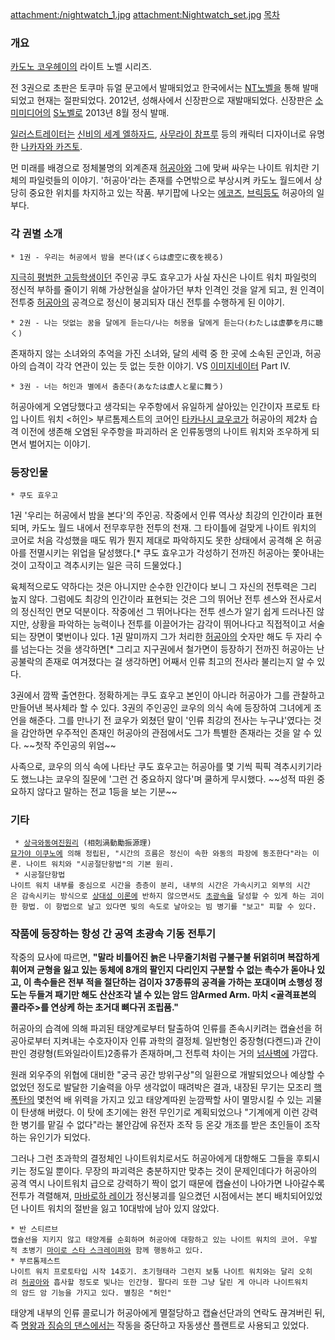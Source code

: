 attachment:/nightwatch_1.jpg
attachment:Nightwatch_set.jpg
[[목차]]
=== 개요 ===
[[카도노 코우헤이]]의 라이트 노벨 시리즈. 

전 3권으로 초판은 토쿠마 듀얼 문고에서 발매되었고 한국에서는 [[NT노벨]]을 통해 발매되었고 현재는 절판되었다. 2012년, 성해사에서 신장판으로 재발매되었다. 신장판은 [[소미미디어]]의 [[S노벨]]로 2013년 8월 정식 발매.

[[일러스트레이터]]는 [[신비의 세계 엘하자드]], [[사무라이 참프루]] 등의 캐릭터 디자이너로 유명한 [[나카자와 카즈토]]. 

먼 미래를 배경으로 정체불명의 외계존재 [[허공아]]와 그에 맞써 싸우는 나이트 워치란 기체의 파일럿들의 이야기. '허공아'라는 존재를 수면밖으로 부상시켜 카도노 월드에서 상당히 중요한 위치를 차지하고 있는 작품. 부기팝에 나오는 [[에코즈]], [[브릭]]등도 허공아의 일부다.

=== 각 권별 소개 ===
 * 1권 - 우리는 허공에서 밤을 본다(ぼくらは虚空に夜を視る)
[[지극히 평범한 고등학생]]이던 주인공 쿠도 효우고가 사실 자신은 나이트 워치 파일럿의 정신적 부하를 줄이기 위해 가상현실을 살아가던 부차 인격인 것을 알게 되고, 원 인격이 전투중 [[허공아]]의 공격으로 정신이 붕괴되자 대신 전투를 수행하게 된 이야기.

 * 2권 - 나는 덧없는 꿈을 달에게 듣는다/나는 허몽을 달에게 듣는다(わたしは虚夢を月に聴く)
존재하지 않는 소녀와의 추억을 가진 소녀와, 달의 세력 중 한 곳에 소속된 군인과, 허공아의 습격이 각각 연관이 있는 듯 없는 듯한 이야기. VS [[이미지네이터]] Part Ⅳ.

 * 3권 - 너는 허인과 별에서 춤춘다(あなたは虚人と星に舞う)
허공아에게 오염당했다고 생각되는 우주항에서 유일하게 살아있는 인간이자 프로토 타입 나이트 워치 <허인> 부르톰제스트의 코어인 [[타카나시 쿄우코]]가 허공아의 제2차 습격 이전에 생존해 오염된 우주항을 파괴하러 온 인류동맹의 나이트 워치와 조우하게 되면서 벌어지는 이야기.

=== 등장인물 ===
 * 쿠도 효우고
1권 '우리는 허공에서 밤을 본다'의 주인공. 작중에서 인류 역사상 최강의 인간이라 표현되며, 카도노 월드 내에서 전무후무한 전투의 천재. 그 타이틀에 걸맞게 나이트 워치의 코어로 처음 각성했을 때도 뭐가 뭔지 제대로 파악하지도 못한 상태에서 공격해 온 허공아를 전멸시키는 위업을 달성했다.[* 쿠도 효우고가 각성하기 전까진 허공아는 쫓아내는 것이 고작이고 격추시키는 일은 극히 드물었다.]

육체적으로도 약하다는 것은 아니지만 순수한 인간이다 보니 그 자신의 전투력은 그리 높지 않다. 그럼에도 최강의 인간이라 표현되는 것은 그의 뛰어난 전투 센스와 전사로서의 정신적인 면모 덕분이다. 작중에선 그 뛰어나다는 전투 센스가 알기 쉽게 드러나진 않지만, 상황을 파악하는 능력이나 전투를 이끌어가는 감각이 뛰어나다고 직접적이고 서술되는 장면이 몇번이나 있다. 1권 말미까지 그가 처리한 [[허공아]]의 숫자만 해도 두 자리 수를 넘는다는 것을 생각하면[* 그리고 지구권에서 철가면이 등장하기 전까진 허공아는 난공불락의 존재로 여겨졌다는 걸 생각하면] 어째서 인류 최고의 전사라 불리는지 알 수 있다.

3권에서 깜짝 출연한다. 정확하게는 쿠도 효우고 본인이 아니라 허공아가 그를 관찰하고 만들어낸 복사체라 할 수 있다. 3권의 주인공인 쿄우의 의식 속에 등장하여 그녀에게 조언을 해준다. 그를 만나기 전 쿄우가 외쳤던 말이 '인류 최강의 전사는 누구냐'였다는 것을 감안하면 우주적인 존재인 허공아의 관점에서도 그가 특별한 존재라는 것을 알 수 있다. ~~첫작 주인공의 위엄~~

사족으로, 쿄우의 의식 속에 나타난 쿠도 효우고는 허공아를 몇 기씩 픽픽 격추시키기라도 했느냐는 쿄우의 질문에 '그런 건 중요하지 않다'며 쿨하게 무시했다. ~~성적 따윈 중요하지 않다고 말하는 전교 1등을 보는 기분~~
=== 기타 ===
  * [[상극와동여진원리]] (相剋渦動勵振源理)
 [[묘가야 이쿠노]]에 의해 정립된, "시간의 흐름은 정신이 속한 와동의 파장에 동조한다"라는 이론. 나이트 워치와 "시공절단항법"의 기본 원리.
  * 시공절단항법
 나이트 워치 내부를 중심으로 시간을 층층이 분리, 내부의 시간은 가속시키고 외부의 시간은 감속시키는 방식으로 [[상대성 이론]]에 반하지 않으면서도 [[초광속]]을 달성할 수 있게 하는 괴이한 항법. 이 항법으로 날고 있다면 빛의 속도로 날아오는 빔 병기를 "보고" 피할 수 있다.

=== 작품에 등장하는 항성 간 공역 초광속 기동 전투기 ===
작중의 묘사에 따르면, '''"말라 비틀어진 늙은 나무줄기처럼 구불구불 뒤얽히며 복잡하게 휘어져 균형을 잃고 있는 동체에 8개의 팔인지 다리인지 구분할 수 없는 촉수가 돋아나 있고, 이 촉수들은 전부 적을 절단하는 검이자 37종류의 공격을 가하는 포대이며 소행성 정도는 두들겨 패기만 해도 산산조각 낼 수 있는 암드 암Armed Arm. 마치 <골격표본의 콜라주>를 연상케 하는 초거대 뼈다귀 조립품."'''

허공아의 습격에 의해 파괴된 태양계로부터 탈출하여 인류를 존속시키려는 캡슐선을 허공아로부터 지켜내는 수호자이자 인류 과학의 결정체. 일반형인 중장형(다켄드)과 간이판인 경량형(트와일라이트)2종류가 존재하며,그 전투력 차이는 거의 [[넘사벽]]에 가깝다.

원래 외우주의 위협에 대비한 "궁극 공간 방위구상"의 일환으로 개발되었으나 예상할 수 없었던 정도로 발달한 기술력을 아무 생각없이 때려박은 결과, 내장된 무기는 모조리 [[핵폭탄]]의 몇천억 배 위력을 가지고 있고 태양계따윈 눈깜짝할 사이 멸망시킬 수 있는 괴물이 탄생해 버렸다. 이 탓에 초기에는 완전 무인기로 계획되었으나 "기계에게 이런 강력한 병기를 맡길 수 없다"라는 불안감에 유전자 조작 등 온갖 개조를 받은 초인들이 조작하는 유인기가 되었다. 

그러나 그런 초과학의 결정체인 나이트워치로서도 허공아에게 대항해도 그들을 후퇴시키는 정도일 뿐이다. 무장의 파괴력은 충분하지만 맞추는 것이 문제인데다가 허공아의 공격 역시 나이트워치 급으로 강력하기 짝이 없기 때문에 캡슐선이 나아가면 나아갈수록 전투가 격렬해져, [[마바로하 레이]]가 정신붕괴를 일으켰던 시점에서는 본디 배치되어있었던 나이트 워치의 절반을 잃고 10대밖에 남아 있지 않았다.

 * 반 스티르브
 캡슐선을 지키지 않고 태양계를 순회하며 허공아에 대항하고 있는 나이트 워치의 코어. 우발적 초병기 [[마이로 스타 스크레이퍼]]와 함께 행동하고 있다.
 * 부르톰제스트
 나이트 워치 프로토타입 시작 14호기. 초기형태라 그런지 보통 나이트 워치와는 달리 오히려 [[허공아]]와 흡사할 정도로 빛나는 인간형. 팔다리 또한 그냥 달린 게 아니라 나이트워치의 암드 암 기능을 가지고 있다. 별칭은 "허인"

태양계 내부의 인류 콜로니가 허공아에게 멸절당하고 캡슐선단과의 연락도 끊겨버린 뒤, 즉 [[명왕과 짐승의 댄스]]에서는 작동을 중단하고 자동생산 플랜트로 사용되고 있었다.
